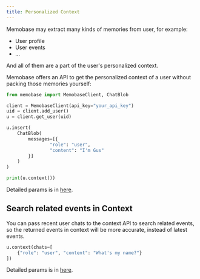```yaml
---
title: Personalized Context
---
```


Memobase may extract many kinds of memories from user, for example:
- User profile
- User events
- ...

And all of them are a part of the user's personalized context.

Memobase offers an API to get the personalized context of a user without packing those memories yourself:
```python
from memobase import MemobaseClient, ChatBlob

client = MemobaseClient(api_key="your_api_key")
uid = client.add_user()
u = client.get_user(uid)

u.insert(
    ChatBlob(
        messages=[{
                "role": "user",
                "content": "I'm Gus"
        }]
    )
)

print(u.context())
```
Detailed params is in [here](/api-reference/prompt/get_context).


## Search related events in Context
You can pass recent user chats to the context API to search related events, so the returned events in context will be more accurate, instead of latest events.

```python
u.context(chats=[
    {"role": "user", "content": "What's my name?"}
])
```
Detailed params is in [here](/api-reference/prompt/get_context#parameter-chats-str).